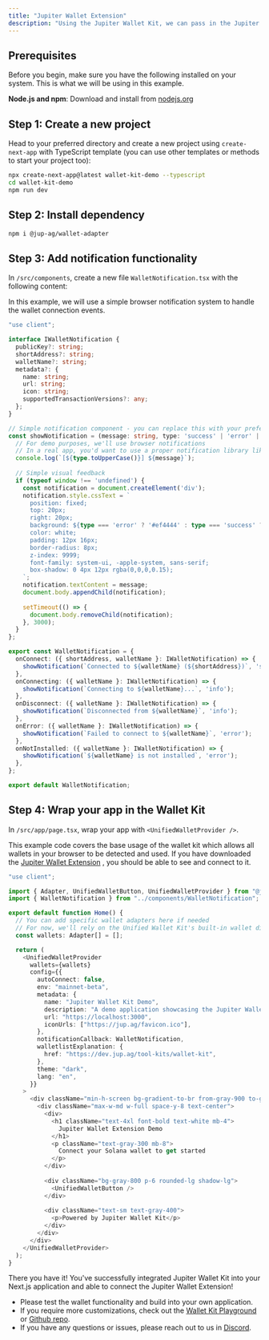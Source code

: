 ---
title: "Jupiter Wallet Extension"
description: "Using the Jupiter Wallet Kit, we can pass in the Jupiter Wallet Extension as a wallet in your app."
---

## Prerequisites

Before you begin, make sure you have the following installed on your system. This is what we will be using in this example.

**Node.js and npm**: Download and install from [nodejs.org](https://nodejs.org)

## Step 1: Create a new project

Head to your preferred directory and create a new project using `create-next-app` with TypeScript template (you can use other templates or methods to start your project too):

```bash
npx create-next-app@latest wallet-kit-demo --typescript
cd wallet-kit-demo
npm run dev
```

## Step 2: Install dependency

```bash
npm i @jup-ag/wallet-adapter
```

<Card title="Download Jupiter Wallet Extension" href="https://chromewebstore.google.com/detail/iledlaeogohbilgbfhmbgkgmpplbfboh" icon="wallet" horizontal/>

## Step 3: Add notification functionality

In `/src/components`, create a new file `WalletNotification.tsx` with the following content:

In this example, we will use a simple browser notification system to handle the wallet connection events.

```typescript expandable
"use client";

interface IWalletNotification {
  publicKey?: string;
  shortAddress?: string;
  walletName?: string;
  metadata?: {
    name: string;
    url: string;
    icon: string;
    supportedTransactionVersions?: any;
  };
}

// Simple notification component - you can replace this with your preferred notification library
const showNotification = (message: string, type: 'success' | 'error' | 'info' = 'info') => {
  // For demo purposes, we'll use browser notifications
  // In a real app, you'd want to use a proper notification library like react-hot-toast
  console.log(`[${type.toUpperCase()}] ${message}`);
  
  // Simple visual feedback
  if (typeof window !== 'undefined') {
    const notification = document.createElement('div');
    notification.style.cssText = `
      position: fixed;
      top: 20px;
      right: 20px;
      background: ${type === 'error' ? '#ef4444' : type === 'success' ? '#10b981' : '#3b82f6'};
      color: white;
      padding: 12px 16px;
      border-radius: 8px;
      z-index: 9999;
      font-family: system-ui, -apple-system, sans-serif;
      box-shadow: 0 4px 12px rgba(0,0,0,0.15);
    `;
    notification.textContent = message;
    document.body.appendChild(notification);
    
    setTimeout(() => {
      document.body.removeChild(notification);
    }, 3000);
  }
};

export const WalletNotification = {
  onConnect: ({ shortAddress, walletName }: IWalletNotification) => {
    showNotification(`Connected to ${walletName} (${shortAddress})`, 'success');
  },
  onConnecting: ({ walletName }: IWalletNotification) => {
    showNotification(`Connecting to ${walletName}...`, 'info');
  },
  onDisconnect: ({ walletName }: IWalletNotification) => {
    showNotification(`Disconnected from ${walletName}`, 'info');
  },
  onError: ({ walletName }: IWalletNotification) => {
    showNotification(`Failed to connect to ${walletName}`, 'error');
  },
  onNotInstalled: ({ walletName }: IWalletNotification) => {
    showNotification(`${walletName} is not installed`, 'error');
  },
};

export default WalletNotification;
```

## Step 4: Wrap your app in the Wallet Kit

In `/src/app/page.tsx`, wrap your app with `<UnifiedWalletProvider />`.

This example code covers the base usage of the wallet kit which allows all wallets in your browser to be detected and used. If you have downloaded the [Jupiter Wallet Extension](https://chromewebstore.google.com/detail/iledlaeogohbilgbfhmbgkgmpplbfboh) <Icon icon="download" />, you should be able to see and connect to it.

```typescript expandable
"use client";

import { Adapter, UnifiedWalletButton, UnifiedWalletProvider } from "@jup-ag/wallet-adapter";
import { WalletNotification } from "../components/WalletNotification";

export default function Home() {
  // You can add specific wallet adapters here if needed
  // For now, we'll rely on the Unified Wallet Kit's built-in wallet discovery
  const wallets: Adapter[] = [];

  return (
    <UnifiedWalletProvider
      wallets={wallets}
      config={{
        autoConnect: false,
        env: "mainnet-beta",
        metadata: {
          name: "Jupiter Wallet Kit Demo",
          description: "A demo application showcasing the Jupiter Wallet Kit",
          url: "https://localhost:3000",
          iconUrls: ["https://jup.ag/favicon.ico"],
        },
        notificationCallback: WalletNotification,
        walletlistExplanation: {
          href: "https://dev.jup.ag/tool-kits/wallet-kit",
        },
        theme: "dark",
        lang: "en",
      }}
    >
      <div className="min-h-screen bg-gradient-to-br from-gray-900 to-gray-800 flex flex-col items-center justify-center p-8">
        <div className="max-w-md w-full space-y-8 text-center">
          <div>
            <h1 className="text-4xl font-bold text-white mb-4">
              Jupiter Wallet Extension Demo
            </h1>
            <p className="text-gray-300 mb-8">
              Connect your Solana wallet to get started
            </p>
          </div>
          
          <div className="bg-gray-800 p-6 rounded-lg shadow-lg">
            <UnifiedWalletButton />
          </div>
                          
          <div className="text-sm text-gray-400">
            <p>Powered by Jupiter Wallet Kit</p>
          </div>
        </div>
      </div>
    </UnifiedWalletProvider>
  );
}
```

There you have it! You've successfully integrated Jupiter Wallet Kit into your Next.js application and able to connect the Jupiter Wallet Extension!

* Please test the wallet functionality and build into your own application.
* If you require more customizations, check out the [Wallet Kit Playground](https://wallet-kit.jup.ag) or [Github repo](https://github.com/TeamRaccoons/Unified-Wallet-Kit).
* If you have any questions or issues, please reach out to us in [Discord](https://discord.gg/jup).
